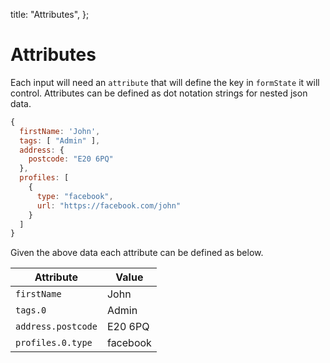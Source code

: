 
  title: "Attributes",
};

# Attributes

Each input will need an `attribute` that will define the key in `formState` it
will control. Attributes can be defined as dot notation strings for nested json
data.

```js
{ 
  firstName: 'John',
  tags: [ "Admin" ],
  address: {
    postcode: "E20 6PQ"
  },
  profiles: [
    {
      type: "facebook",
      url: "https://facebook.com/john"  
    }
  ]
}
```

Given the above data each attribute can be defined as below.

| Attribute          | Value    |
| ------------------ | -------- |
| `firstName`        | John     |
| `tags.0`           | Admin    |
| `address.postcode` | E20 6PQ  |
| `profiles.0.type`  | facebook |

